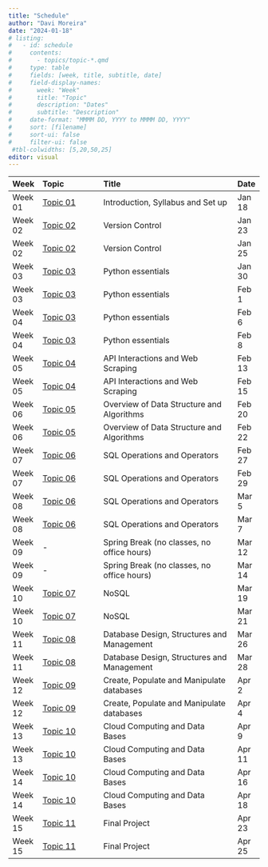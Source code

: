 ```yaml
---
title: "Schedule"
author: "Davi Moreira"
date: "2024-01-18"
# listing:
#   - id: schedule
#     contents:
#       - topics/topic-*.qmd
#     type: table
#     fields: [week, title, subtitle, date]
#     field-display-names:
#       week: "Week"
#       title: "Topic"
#       description: "Dates"
#       subtitle: "Description"
#     date-format: "MMMM DD, YYYY to MMMM DD, YYYY"
#     sort: [filename]
#     sort-ui: false
#     filter-ui: false
 #tbl-colwidths: [5,20,50,25]
editor: visual
---
```



| Week    | Topic    | Title                                      | Date    |
|:--------|:-------------------|:-------------------------------------------|:--------|
| Week 01 | [Topic 01](./topics/topic-01.qmd) | Introduction, Syllabus and Set up   | Jan 18  |
| Week 02 | [Topic 02](./topics/topic-02.qmd)  | Version Control                            | Jan 23  |
| Week 02 | [Topic 02](./topics/topic-02.qmd)  | Version Control                            | Jan 25  |
| Week 03 | [Topic 03](./topics/topic-03.qmd)  | Python essentials                        | Jan 30  |
| Week 03 | [Topic 03](./topics/topic-03.qmd)  | Python essentials                       | Feb 1   |
| Week 04 | [Topic 03](./topics/topic-04.qmd)  | Python essentials                        | Feb 6   |
| Week 04 | [Topic 03](./topics/topic-04.qmd)  | Python essentials                        | Feb 8   |
| Week 05 | [Topic 04](./topics/topic-04.qmd)  | API Interactions and Web Scraping          | Feb 13  |
| Week 05 | [Topic 04](./topics/topic-04.qmd)  | API Interactions and Web Scraping          | Feb 15  |
| Week 06 | [Topic 05](./topics/topic-05.qmd)  | Overview of Data Structure and Algorithms  | Feb 20  |
| Week 06 | [Topic 05](./topics/topic-05.qmd)  | Overview of Data Structure and Algorithms  | Feb 22  |
| Week 07 | [Topic 06](./topics/topic-06.qmd)  | SQL Operations and Operators               | Feb 27  |
| Week 07 | [Topic 06](./topics/topic-06.qmd)  | SQL Operations and Operators               | Feb 29  |
| Week 08 | [Topic 06](./topics/topic-06.qmd)  | SQL Operations and Operators               | Mar 5   |
| Week 08 | [Topic 06](./topics/topic-06.qmd)  | SQL Operations and Operators               | Mar 7   |
| Week 09 | -        | Spring Break (no classes, no office hours) | Mar 12  |
| Week 09 | -        | Spring Break (no classes, no office hours) | Mar 14  |
| Week 10 | [Topic 07](./topics/topic-07.qmd)  | NoSQL                                      | Mar 19  |
| Week 10 | [Topic 07](./topics/topic-07.qmd)  | NoSQL                                      | Mar 21  |
| Week 11 | [Topic 08](./topics/topic-08.qmd)  | Database Design, Structures and Management | Mar 26  |
| Week 11 | [Topic 08](./topics/topic-08.qmd)  | Database Design, Structures and Management | Mar 28  |
| Week 12 | [Topic 09](./topics/topic-09.qmd)  | Create, Populate and Manipulate databases  | Apr 2   |
| Week 12 | [Topic 09](./topics/topic-09.qmd)  | Create, Populate and Manipulate databases  | Apr 4   |
| Week 13 | [Topic 10](./topics/topic-10.qmd)  | Cloud Computing and Data Bases             | Apr 9   |
| Week 13 | [Topic 10](./topics/topic-10.qmd)  | Cloud Computing and Data Bases             | Apr 11  |
| Week 14 | [Topic 10](./topics/topic-10.qmd)  | Cloud Computing and Data Bases             | Apr 16  |
| Week 14 | [Topic 10](./topics/topic-10.qmd)  | Cloud Computing and Data Bases             | Apr 18  |
| Week 15 | [Topic 11](./topics/topic-11.qmd)  | Final Project                              | Apr 23  |
| Week 15 | [Topic 11](./topics/topic-11.qmd)  | Final Project                              | Apr 25  |